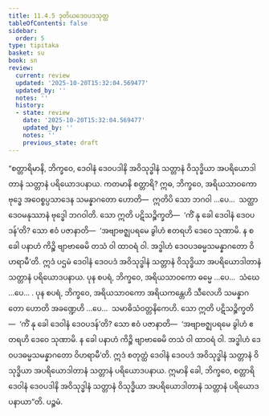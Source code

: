```yaml
---
title: 11.4.5 ဒုတိယဒေဝပဒသုတ္တ
tableOfContents: false
sidebar:
  order: 5
type: tipitaka
basket: su
book: sn
review:
  current: review
  updated: '2025-10-20T15:32:04.569477'
  updated_by: ''
  notes: ''
  history:
  - state: review
    date: '2025-10-20T15:32:04.569477'
    updated_by: ''
    notes: ''
    previous_state: draft
---
```



<DynamicBreadcrumb />


<ReviewStatus review={frontmatter.review} showDetails={true} />

<HypothesisAnnotation frontmatter={frontmatter} />

<Division number="1031" book="sn" e="ch" v="18" p="433">

<Paragraph number="2014" book="sn">
“စတ္တာရိမာနိ, ဘိက္ခဝေ, ဒေဝါနံ ဒေဝပဒါနိ အဝိသုဒ္ဓါနံ သတ္တာနံ ဝိသုဒ္ဓိယာ အပရိယောဒါတာနံ သတ္တာနံ ပရိယောဒပနာယ.
</Paragraph>

<Paragraph number="2015" book="sn">
ကတမာနိ စတ္တာရိ? ဣဓ, ဘိက္ခဝေ, အရိယသာဝကော ဗုဒ္ဓေ အဝေစ္စပ္ပသာဒေန သမန္နာဂတော ဟောတိ—  ဣတိပိ သော ဘဂဝါ …ပေ…  သတ္ထာ ဒေဝမနုဿာနံ ဗုဒ္ဓေါ ဘဂဝါတိ. သော ဣတိ ပဋိသဉ္စိက္ခတိ—  ‘ကိံ နု ခေါ ဒေဝါနံ ဒေဝပဒန်’တိ? သော ဧဝံ ပဇာနာတိ—  ‘အဗျာဗဇ္ဈပရမေ ခွါဟံ ဧတရဟိ ဒေဝေ သုဏာမိ. န စ ခေါ ပနာဟံ ကိဉ္စိ ဗျာဗာဓေမိ တသံ ဝါ ထာဝရံ ဝါ. အဒ္ဓါဟံ ဒေဝပဒဓမ္မသမန္နာဂတော ဝိဟရာမီ’တိ. ဣဒံ ပဌမံ ဒေဝါနံ ဒေဝပဒံ အဝိသုဒ္ဓါနံ သတ္တာနံ ဝိသုဒ္ဓိယာ အပရိယောဒါတာနံ သတ္တာနံ ပရိယောဒပနာယ.
</Paragraph>

<Paragraph number="2016" book="sn">
ပုန စပရံ, ဘိက္ခဝေ, အရိယသာဝကော ဓမ္မေ …ပေ…  သံဃေ …ပေ… .
</Paragraph>

<Paragraph number="2017" book="sn">
ပုန စပရံ, ဘိက္ခဝေ, အရိယသာဝကော အရိယကန္တေဟိ သီလေဟိ သမန္နာဂတော ဟောတိ အခဏ္ဍေဟိ …ပေ…  သမာဓိသံဝတ္တနိကေဟိ. သော ဣတိ ပဋိသဉ္စိက္ခတိ—  ‘ကိံ နု ခေါ ဒေဝါနံ ဒေဝပဒန်’တိ? သော ဧဝံ ပဇာနာတိ—  ‘အဗျာဗဇ္ဈပရမေ ခွါဟံ ဧတရဟိ ဒေဝေ သုဏာမိ. န ခေါ ပနာဟံ ကိဉ္စိ ဗျာဗာဓေမိ တသံ ဝါ ထာဝရံ ဝါ. အဒ္ဓါဟံ ဒေဝပဒဓမ္မသမန္နာဂတော ဝိဟရာမီ’တိ. ဣဒံ စတုတ္ထံ ဒေဝါနံ ဒေဝပဒံ အဝိသုဒ္ဓါနံ သတ္တာနံ ဝိသုဒ္ဓိယာ အပရိယောဒါတာနံ သတ္တာနံ ပရိယောဒပနာယ. ဣမာနိ ခေါ, ဘိက္ခဝေ, စတ္တာရိ ဒေဝါနံ ဒေဝပဒါနိ အဝိသုဒ္ဓါနံ သတ္တာနံ ဝိသုဒ္ဓိယာ အပရိယောဒါတာနံ သတ္တာနံ ပရိယောဒပနာယာ”တိ.

</Paragraph>
</Division>

<Paragraph number="2018" type="center" book="sn">
ပဉ္စမံ.
</Paragraph>